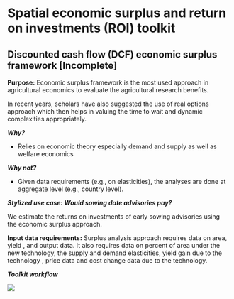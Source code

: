 # Spatial economic surplus and return on investments (ROI) toolkit

## Discounted cash flow (DCF) economic surplus framework \[Incomplete\]

**Purpose:** Economic surplus framework is the most used approach in agricultural economics to evaluate the agricultural research benefits.

In recent years, scholars have also suggested the use of real options approach which then helps in valuing the time to wait and dynamic complexities appropriately.

***Why?***

-   Relies on economic theory especially demand and supply as well as welfare economics

***Why not?***

-   Given data requirements (e.g., on elasticities), the analyses are done at aggregate level (e.g., country level).

***Stylized use case: Would sowing date advisories pay?***

We estimate the returns on investments of early sowing advisories using the economic surplus approach.

**Input data requirements:** Surplus analysis approach requires data on area, yield , and output data. It also requires data on percent of area under the new technology, the supply and demand elasticities, yield gain due to the technology , price data and cost change data due to the technology.

***Toolkit workflow***

![](/spatial_econ_surplus_figure.png)
